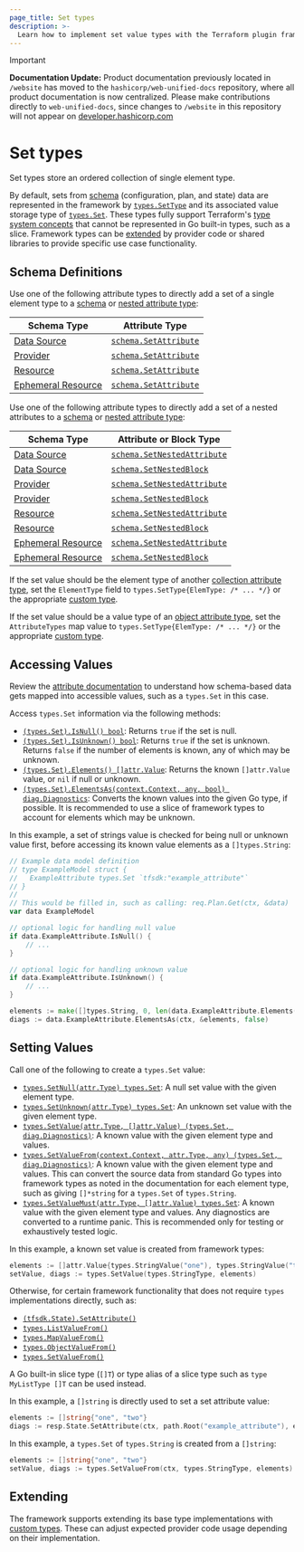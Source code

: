 ```yaml
---
page_title: Set types
description: >-
  Learn how to implement set value types with the Terraform plugin framework.
---
```


> [!IMPORTANT]  
> **Documentation Update:** Product documentation previously located in `/website` has moved to the `hashicorp/web-unified-docs` repository, where all product documentation is now centralized. Please make contributions directly to `web-unified-docs`, since changes to `/website` in this repository will not appear on [developer.hashicorp.com](https://developer.hashicorp.com)

# Set types

Set types store an ordered collection of single element type.

By default, sets from [schema](/terraform/plugin/framework/handling-data/schemas) (configuration, plan, and state) data are represented in the framework by [`types.SetType`](https://pkg.go.dev/github.com/hashicorp/terraform-plugin-framework/types#SetType) and its associated value storage type of [`types.Set`](https://pkg.go.dev/github.com/hashicorp/terraform-plugin-framework/types#Set). These types fully support Terraform's [type system concepts](/terraform/plugin/framework/handling-data/terraform-concepts) that cannot be represented in Go built-in types, such as a slice. Framework types can be [extended](#extending) by provider code or shared libraries to provide specific use case functionality.

## Schema Definitions

Use one of the following attribute types to directly add a set of a single element type to a [schema](/terraform/plugin/framework/handling-data/schemas) or [nested attribute type](/terraform/plugin/framework/handling-data/attributes#nested-attribute-types):

| Schema Type | Attribute Type |
|-------------|----------------|
| [Data Source](/terraform/plugin/framework/data-sources) | [`schema.SetAttribute`](https://pkg.go.dev/github.com/hashicorp/terraform-plugin-framework/datasource/schema#SetAttribute) |
| [Provider](/terraform/plugin/framework/provider) | [`schema.SetAttribute`](https://pkg.go.dev/github.com/hashicorp/terraform-plugin-framework/provider/schema#SetAttribute) |
| [Resource](/terraform/plugin/framework/resources) | [`schema.SetAttribute`](https://pkg.go.dev/github.com/hashicorp/terraform-plugin-framework/resource/schema#SetAttribute) |
| [Ephemeral Resource](/terraform/plugin/framework/ephemeral-resources) | [`schema.SetAttribute`](https://pkg.go.dev/github.com/hashicorp/terraform-plugin-framework/ephemeral/schema#SetAttribute) |

Use one of the following attribute types to directly add a set of a nested attributes to a [schema](/terraform/plugin/framework/handling-data/schemas) or [nested attribute type](/terraform/plugin/framework/handling-data/attributes#nested-attribute-types):

| Schema Type | Attribute or Block Type |
|-------------|-------------------------|
| [Data Source](/terraform/plugin/framework/data-sources) | [`schema.SetNestedAttribute`](https://pkg.go.dev/github.com/hashicorp/terraform-plugin-framework/datasource/schema#SetNestedAttribute) |
| [Data Source](/terraform/plugin/framework/data-sources) | [`schema.SetNestedBlock`](https://pkg.go.dev/github.com/hashicorp/terraform-plugin-framework/datasource/schema#SetNestedBlock) |
| [Provider](/terraform/plugin/framework/provider) | [`schema.SetNestedAttribute`](https://pkg.go.dev/github.com/hashicorp/terraform-plugin-framework/provider/schema#SetNestedAttribute) |
| [Provider](/terraform/plugin/framework/provider) | [`schema.SetNestedBlock`](https://pkg.go.dev/github.com/hashicorp/terraform-plugin-framework/provider/schema#SetNestedBlock) |
| [Resource](/terraform/plugin/framework/resources) | [`schema.SetNestedAttribute`](https://pkg.go.dev/github.com/hashicorp/terraform-plugin-framework/resource/schema#SetNestedAttribute) |
| [Resource](/terraform/plugin/framework/resources) | [`schema.SetNestedBlock`](https://pkg.go.dev/github.com/hashicorp/terraform-plugin-framework/resource/schema#SetNestedBlock) |
| [Ephemeral Resource](/terraform/plugin/framework/ephemeral-resources) | [`schema.SetNestedAttribute`](https://pkg.go.dev/github.com/hashicorp/terraform-plugin-framework/ephemeral/schema#SetNestedAttribute) |
| [Ephemeral Resource](/terraform/plugin/framework/ephemeral-resources) | [`schema.SetNestedBlock`](https://pkg.go.dev/github.com/hashicorp/terraform-plugin-framework/ephemeral/schema#SetNestedBlock) |

If the set value should be the element type of another [collection attribute type](/terraform/plugin/framework/handling-data/attributes#collection-attribute-types), set the `ElementType` field to `types.SetType{ElemType: /* ... */}` or the appropriate [custom type](#extending).

If the set value should be a value type of an [object attribute type](/terraform/plugin/framework/handling-data/attributes#object-attribute-type), set the `AttributeTypes` map value to `types.SetType{ElemType: /* ... */}` or the appropriate [custom type](#extending).

## Accessing Values

<Tip>

Review the [attribute documentation](/terraform/plugin/framework/handling-data/attributes/set#accessing-values) to understand how schema-based data gets mapped into accessible values, such as a `types.Set` in this case.

</Tip>

Access `types.Set` information via the following methods:

* [`(types.Set).IsNull() bool`](https://pkg.go.dev/github.com/hashicorp/terraform-plugin-framework/types/basetypes#SetValue.IsNull): Returns `true` if the set is null.
* [`(types.Set).IsUnknown() bool`](https://pkg.go.dev/github.com/hashicorp/terraform-plugin-framework/types/basetypes#SetValue.IsUnknown): Returns `true` if the set is unknown. Returns `false` if the number of elements is known, any of which may be unknown.
* [`(types.Set).Elements() []attr.Value`](https://pkg.go.dev/github.com/hashicorp/terraform-plugin-framework/types/basetypes#SetValue.Elements): Returns the known `[]attr.Value` value, or `nil` if null or unknown.
* [`(types.Set).ElementsAs(context.Context, any, bool) diag.Diagnostics`](https://pkg.go.dev/github.com/hashicorp/terraform-plugin-framework/types/basetypes#SetValue.ElementsAs): Converts the known values into the given Go type, if possible. It is recommended to use a slice of framework types to account for elements which may be unknown.

In this example, a set of strings value is checked for being null or unknown value first, before accessing its known value elements as a `[]types.String`:

```go
// Example data model definition
// type ExampleModel struct {
//   ExampleAttribute types.Set `tfsdk:"example_attribute"`
// }
//
// This would be filled in, such as calling: req.Plan.Get(ctx, &data)
var data ExampleModel

// optional logic for handling null value
if data.ExampleAttribute.IsNull() {
    // ...
}

// optional logic for handling unknown value
if data.ExampleAttribute.IsUnknown() {
    // ...
}

elements := make([]types.String, 0, len(data.ExampleAttribute.Elements()))
diags := data.ExampleAttribute.ElementsAs(ctx, &elements, false)
```

## Setting Values

Call one of the following to create a `types.Set` value:

* [`types.SetNull(attr.Type) types.Set`](https://pkg.go.dev/github.com/hashicorp/terraform-plugin-framework/types#SetNull): A null set value with the given element type.
* [`types.SetUnknown(attr.Type) types.Set`](https://pkg.go.dev/github.com/hashicorp/terraform-plugin-framework/types#SetUnknown): An unknown set value with the given element type.
* [`types.SetValue(attr.Type, []attr.Value) (types.Set, diag.Diagnostics)`](https://pkg.go.dev/github.com/hashicorp/terraform-plugin-framework/types#SetValue): A known value with the given element type and values.
* [`types.SetValueFrom(context.Context, attr.Type, any) (types.Set, diag.Diagnostics)`](https://pkg.go.dev/github.com/hashicorp/terraform-plugin-framework/types#SetValueFrom): A known value with the given element type and values. This can convert the source data from standard Go types into framework types as noted in the documentation for each element type, such as giving `[]*string` for a `types.Set` of `types.String`.
* [`types.SetValueMust(attr.Type, []attr.Value) types.Set`](https://pkg.go.dev/github.com/hashicorp/terraform-plugin-framework/types#SetValueMust): A known value with the given element type and values. Any diagnostics are converted to a runtime panic. This is recommended only for testing or exhaustively tested logic.

In this example, a known set value is created from framework types:

```go
elements := []attr.Value{types.StringValue("one"), types.StringValue("two")}
setValue, diags := types.SetValue(types.StringType, elements)
```

Otherwise, for certain framework functionality that does not require `types` implementations directly, such as:

* [`(tfsdk.State).SetAttribute()`](https://pkg.go.dev/github.com/hashicorp/terraform-plugin-framework/tfsdk#State.SetAttribute)
* [`types.ListValueFrom()`](https://pkg.go.dev/github.com/hashicorp/terraform-plugin-framework/types#ListValueFrom)
* [`types.MapValueFrom()`](https://pkg.go.dev/github.com/hashicorp/terraform-plugin-framework/types#MapValueFrom)
* [`types.ObjectValueFrom()`](https://pkg.go.dev/github.com/hashicorp/terraform-plugin-framework/types#ObjectValueFrom)
* [`types.SetValueFrom()`](https://pkg.go.dev/github.com/hashicorp/terraform-plugin-framework/types#SetValueFrom)

A Go built-in slice type (`[]T`) or type alias of a slice type such as `type MyListType []T` can be used instead.

In this example, a `[]string` is directly used to set a set attribute value:

```go
elements := []string{"one", "two"}
diags := resp.State.SetAttribute(ctx, path.Root("example_attribute"), elements)
```

In this example, a `types.Set` of `types.String` is created from a `[]string`:

```go
elements := []string{"one", "two"}
setValue, diags := types.SetValueFrom(ctx, types.StringType, elements)
```

## Extending

The framework supports extending its base type implementations with [custom types](/terraform/plugin/framework/handling-data/types/custom). These can adjust expected provider code usage depending on their implementation.
